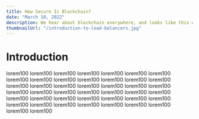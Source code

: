 ```yaml
---
title: How Secure Is Blockchain?
date: "March 10, 2022"
description: We hear about blockchain everywhere, and looks like this will go on for a long while. Here's what you need to join an intellectual conversation on it.
thumbnailUrl: "/introduction-to-load-balancers.jpg"
---
```


# Introduction

lorem100 lorem100 lorem100 lorem100 lorem100 lorem100 lorem100 lorem100 lorem100 lorem100 lorem100 lorem100 lorem100 lorem100 lorem100 lorem100 lorem100 lorem100 lorem100 lorem100 lorem100 lorem100 lorem100 lorem100 lorem100 lorem100 lorem100 lorem100 lorem100 lorem100 lorem100 lorem100 lorem100 lorem100 lorem100 lorem100 lorem100 lorem100 lorem100 lorem100 lorem100 lorem100 lorem100 lorem100
